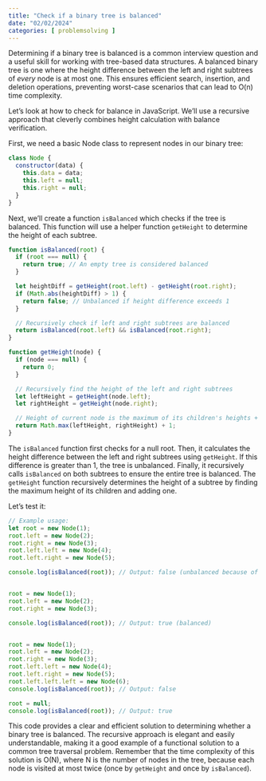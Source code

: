 ```yaml
---
title: "Check if a binary tree is balanced"
date: "02/02/2024"
categories: [ problemsolving ]
---
```


Determining if a binary tree is balanced is a common interview question and a useful skill for working with tree-based data structures.  A balanced binary tree is one where the height difference between the left and right subtrees of *every* node is at most one.  This ensures efficient search, insertion, and deletion operations, preventing worst-case scenarios that can lead to O(n) time complexity.

Let's look at how to check for balance in JavaScript. We'll use a recursive approach that cleverly combines height calculation with balance verification.

First, we need a basic Node class to represent nodes in our binary tree:

```javascript
class Node {
  constructor(data) {
    this.data = data;
    this.left = null;
    this.right = null;
  }
}
```

Next, we'll create a function `isBalanced` which checks if the tree is balanced. This function will use a helper function `getHeight` to determine the height of each subtree.

```javascript
function isBalanced(root) {
  if (root === null) {
    return true; // An empty tree is considered balanced
  }

  let heightDiff = getHeight(root.left) - getHeight(root.right);
  if (Math.abs(heightDiff) > 1) {
    return false; // Unbalanced if height difference exceeds 1
  }

  // Recursively check if left and right subtrees are balanced
  return isBalanced(root.left) && isBalanced(root.right);
}

function getHeight(node) {
  if (node === null) {
    return 0;
  }

  // Recursively find the height of the left and right subtrees
  let leftHeight = getHeight(node.left);
  let rightHeight = getHeight(node.right);

  // Height of current node is the maximum of its children's heights + 1
  return Math.max(leftHeight, rightHeight) + 1;
}
```

The `isBalanced` function first checks for a null root.  Then, it calculates the height difference between the left and right subtrees using `getHeight`. If this difference is greater than 1, the tree is unbalanced. Finally, it recursively calls `isBalanced` on both subtrees to ensure the entire tree is balanced.  The `getHeight` function recursively determines the height of a subtree by finding the maximum height of its children and adding one.

Let's test it:


```javascript
// Example usage:
let root = new Node(1);
root.left = new Node(2);
root.right = new Node(3);
root.left.left = new Node(4);
root.left.right = new Node(5);

console.log(isBalanced(root)); // Output: false (unbalanced because of the left subtree)


root = new Node(1);
root.left = new Node(2);
root.right = new Node(3);

console.log(isBalanced(root)); // Output: true (balanced)


root = new Node(1);
root.left = new Node(2);
root.right = new Node(3);
root.left.left = new Node(4);
root.left.right = new Node(5);
root.left.left.left = new Node(6);
console.log(isBalanced(root)); // Output: false

root = null;
console.log(isBalanced(root)); // Output: true
```

This code provides a clear and efficient solution to determining whether a binary tree is balanced.  The recursive approach is elegant and easily understandable, making it a good example of a functional solution to a common tree traversal problem.  Remember that the time complexity of this solution is O(N), where N is the number of nodes in the tree, because each node is visited at most twice (once by `getHeight` and once by `isBalanced`).

